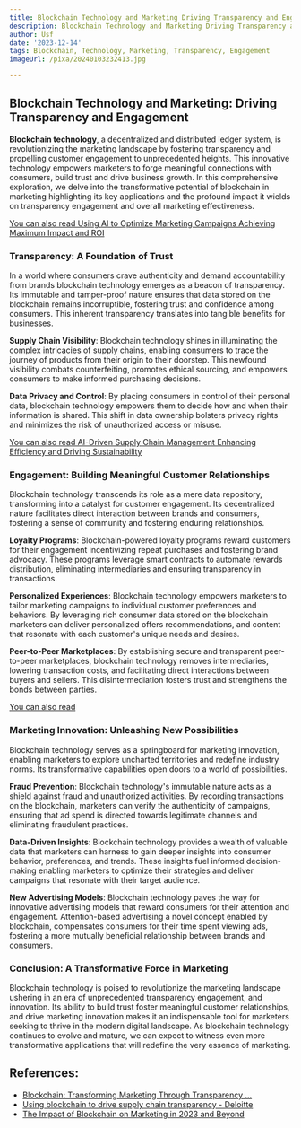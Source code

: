 ```yaml
---
title: Blockchain Technology and Marketing Driving Transparency and Engagement
description: Blockchain Technology and Marketing Driving Transparency and Engagement
author: Usf
date: '2023-12-14'
tags: Blockchain, Technology, Marketing, Transparency, Engagement
imageUrl: /pixa/20240103232413.jpg

---
```

## Blockchain Technology and Marketing: Driving Transparency and Engagement

**Blockchain technology**, a decentralized and distributed ledger system,  is  revolutionizing the marketing  landscape by  fostering transparency and propelling  customer engagement to unprecedented heights. This innovative technology empowers marketers to forge meaningful connections with consumers, build  trust and drive business growth. In this comprehensive exploration, we delve into the transformative potential of blockchain in marketing highlighting its key  applications and the profound impact it wields on transparency engagement and overall  marketing effectiveness.

[You can also  read Using AI to Optimize Marketing Campaigns Achieving Maximum  Impact and ROI](Using%20AI%20to%20Optimize%20Marketing%20Campaigns%20Achieving%20Maximum%20Impact%20and%20ROI)


### Transparency: A Foundation of Trust

In a world where consumers crave authenticity and demand accountability from brands blockchain technology emerges  as a beacon of transparency. Its immutable and tamper-proof nature ensures that data stored  on the blockchain remains incorruptible, fostering trust and  confidence among consumers. This  inherent transparency translates into tangible benefits for businesses.

**Supply Chain Visibility**: Blockchain technology shines in illuminating the complex intricacies  of supply chains, enabling consumers to trace the journey of products  from their origin to their doorstep. This newfound visibility combats counterfeiting, promotes ethical sourcing, and empowers consumers to make informed purchasing decisions.

**Data Privacy and Control**: By placing consumers in control of their personal data, blockchain technology empowers them to decide  how and when their information is  shared. This shift in data ownership bolsters privacy rights and minimizes  the risk of  unauthorized access or misuse.

[You can also read  AI-Driven Supply Chain Management Enhancing Efficiency and Driving Sustainability](AI-Driven%20Supply%20Chain%20Management%20Enhancing%20Efficiency%20and%20Driving%20Sustainability)


### Engagement: Building Meaningful  Customer  Relationships

Blockchain technology transcends its  role as  a mere data repository, transforming into a  catalyst for customer  engagement. Its decentralized nature facilitates direct interaction between brands and consumers, fostering a  sense of community and fostering enduring relationships.

**Loyalty Programs**: Blockchain-powered loyalty programs reward customers for their  engagement  incentivizing repeat  purchases and  fostering brand advocacy. These programs leverage smart contracts to automate rewards distribution, eliminating intermediaries and  ensuring transparency in transactions.

**Personalized  Experiences**: Blockchain  technology empowers marketers to tailor marketing campaigns to individual customer preferences  and behaviors. By leveraging rich consumer data stored on the blockchain marketers  can deliver personalized offers recommendations, and content that resonate with each customer's unique needs and desires.

**Peer-to-Peer Marketplaces**: By establishing secure and transparent peer-to-peer marketplaces, blockchain  technology removes intermediaries, lowering transaction costs, and facilitating direct interactions between buyers and sellers. This disintermediation fosters trust and strengthens the bonds between parties.

[You  can also read  ]()


### Marketing Innovation: Unleashing New Possibilities

Blockchain technology serves as a springboard for  marketing innovation, enabling marketers to explore uncharted  territories and redefine industry norms. Its transformative capabilities open doors to a world of possibilities.

**Fraud Prevention**: Blockchain  technology's immutable  nature acts as a shield against fraud and unauthorized activities. By recording transactions on  the blockchain, marketers can verify the authenticity of campaigns, ensuring that ad spend is  directed towards legitimate channels and eliminating fraudulent practices.

**Data-Driven Insights**: Blockchain technology provides a wealth of valuable  data that marketers can harness to gain deeper insights into consumer behavior, preferences, and  trends. These insights fuel  informed decision-making enabling marketers to optimize their strategies and deliver campaigns that resonate with their target  audience.

**New Advertising Models**: Blockchain technology  paves  the way for  innovative advertising models that reward  consumers for their attention and  engagement. Attention-based advertising a novel concept enabled by blockchain,  compensates consumers for their time spent viewing ads, fostering a more mutually beneficial relationship between brands and consumers.

### Conclusion: A Transformative  Force in Marketing

Blockchain technology is poised to revolutionize the marketing landscape  ushering in an  era of unprecedented transparency engagement, and innovation. Its ability to  build trust foster meaningful  customer relationships, and drive marketing innovation  makes it an indispensable tool for marketers seeking to thrive in the modern digital landscape. As blockchain  technology continues to evolve and mature, we can expect to witness even more transformative applications that will redefine the very essence of marketing.

## References:
- [Blockchain: Transforming Marketing Through Transparency ...](https://blog.adrianalacyconsulting.com/blockchain-transforming-marketing-through-transparency-security-and-engagement/)
- [Using blockchain to drive supply chain transparency - Deloitte](https://www2.deloitte.com/us/en/pages/operations/articles/blockchain-supply-chain-innovation.html)
- [The Impact of Blockchain on Marketing in 2023 and Beyond](https://profiletree.com/impact-of-blockchain-on-marketing/)
